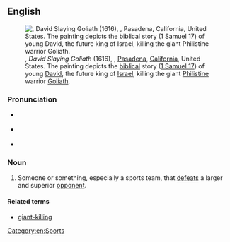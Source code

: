 {{also|giantkiller}}

==English==
{{was wotd|2016|May|25}}
[[File:David Slaying Goliath by Peter Paul Rubens.jpg|thumb|{{w|Peter Paul Rubens}}, ''David Slaying Goliath'' (1616), {{w|Norton Simon Museum}}, [[Pasadena]], [[California]], United States. The painting depicts the [[biblical]] story ([[w:Books of Samuel|1 Samuel 17]]) of young [[David]], the future king of [[Israel]], killing the giant [[Philistine]] warrior [[Goliath]].]]

===Pronunciation===
* {{a|RP}} {{IPA|/ˈd͡ʒaɪəntˌkɪlə(ɹ)/|lang=en}}
* {{a|GA}} {{IPA|/ˈd͡ʒaɪəntˌkɪlɚ/|lang=en}}
* {{hyphenation|gi|ant kil|ler|lang=en}}

===Noun===
{{en-noun|head=[[giant]]-[[killer]]}}

# Someone or something, especially a sports team, that [[defeat]]s a larger and superior [[opponent]].

====Related terms====
* [[giant-killing]]

[[Category:en:Sports]]